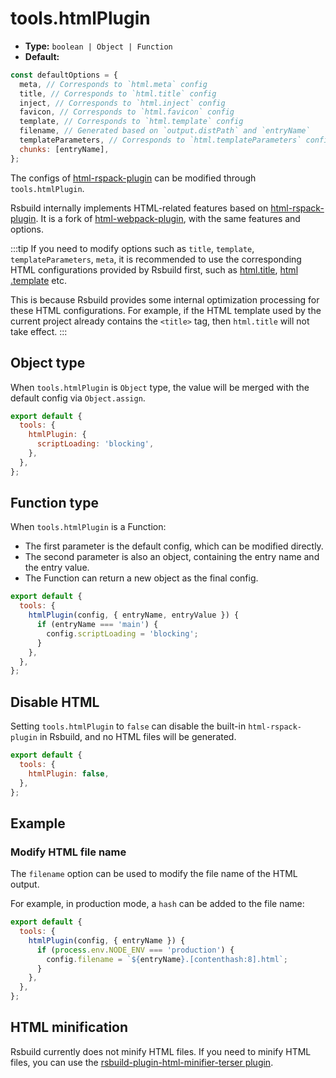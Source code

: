 # tools.htmlPlugin

- **Type:** `boolean | Object | Function`
- **Default:**

```js
const defaultOptions = {
  meta, // Corresponds to `html.meta` config
  title, // Corresponds to `html.title` config
  inject, // Corresponds to `html.inject` config
  favicon, // Corresponds to `html.favicon` config
  template, // Corresponds to `html.template` config
  filename, // Generated based on `output.distPath` and `entryName`
  templateParameters, // Corresponds to `html.templateParameters` config
  chunks: [entryName],
};
```

The configs of [html-rspack-plugin](https://github.com/rspack-contrib/html-rspack-plugin) can be modified through `tools.htmlPlugin`.

Rsbuild internally implements HTML-related features based on [html-rspack-plugin](https://github.com/rspack-contrib/html-rspack-plugin). It is a fork of [html-webpack-plugin](https://github.com/jantimon/html-webpack-plugin), with the same features and options.

:::tip
If you need to modify options such as `title`, `template`, `templateParameters`, `meta`, it is recommended to use the corresponding HTML configurations provided by Rsbuild first, such as [html.title](/config/html/title), [html .template](/config/html/template) etc.

This is because Rsbuild provides some internal optimization processing for these HTML configurations. For example, if the HTML template used by the current project already contains the `<title>` tag, then `html.title` will not take effect.
:::

## Object type

When `tools.htmlPlugin` is `Object` type, the value will be merged with the default config via `Object.assign`.

```js
export default {
  tools: {
    htmlPlugin: {
      scriptLoading: 'blocking',
    },
  },
};
```

## Function type

When `tools.htmlPlugin` is a Function:

- The first parameter is the default config, which can be modified directly.
- The second parameter is also an object, containing the entry name and the entry value.
- The Function can return a new object as the final config.

```js
export default {
  tools: {
    htmlPlugin(config, { entryName, entryValue }) {
      if (entryName === 'main') {
        config.scriptLoading = 'blocking';
      }
    },
  },
};
```

## Disable HTML

Setting `tools.htmlPlugin` to `false` can disable the built-in `html-rspack-plugin` in Rsbuild, and no HTML files will be generated.

```js
export default {
  tools: {
    htmlPlugin: false,
  },
};
```

## Example

### Modify HTML file name

The `filename` option can be used to modify the file name of the HTML output.

For example, in production mode, a `hash` can be added to the file name:

```js
export default {
  tools: {
    htmlPlugin(config, { entryName }) {
      if (process.env.NODE_ENV === 'production') {
        config.filename = `${entryName}.[contenthash:8].html`;
      }
    },
  },
};
```

## HTML minification

Rsbuild currently does not minify HTML files. If you need to minify HTML files, you can use the [rsbuild-plugin-html-minifier-terser plugin](https://github.com/rspack-contrib/rsbuild-plugin-html-minifier-terser).
